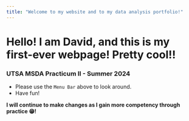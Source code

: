 ```yaml
---
title: "Welcome to my website and to my data analysis portfolio!"
---
```


# Hello! I am David, and this is my first-ever webpage! Pretty cool!!

### UTSA MSDA Practicum II - Summer 2024

-   Please use the `Menu Bar` above to look around.
-   Have fun!

**I will continue to make changes as I gain more competency through practice 😁!**
